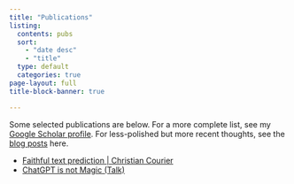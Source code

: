 ```yaml
---
title: "Publications"
listing:
  contents: pubs
  sort:
    - "date desc"
    - "title"
  type: default
  categories: true
page-layout: full
title-block-banner: true

---
```


Some selected publications are below. For a more complete list, see my [Google Scholar profile](https://scholar.google.com/citations?hl=en&user=u512YusAAAAJ&view_op=list_works&sortby=pubdate).
For less-polished but more recent thoughts, see the [blog posts](/posts.qmd) here.

- [Faithful text prediction | Christian Courier](https://www.christiancourier.ca/faithful-text-prediction/)
- [ChatGPT is not Magic (Talk)](https://youtu.be/Vvb3ht7uYiA)
